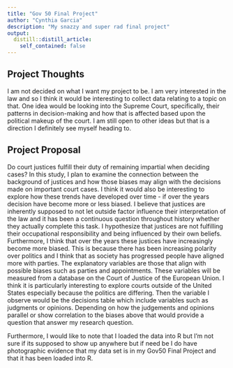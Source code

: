 ```yaml
---
title: "Gov 50 Final Project"
author: "Cynthia Garcia"
description: "My snazzy and super rad final project"
output:
  distill::distill_article:
    self_contained: false
---
```




## Project Thoughts

I am not decided on what I want my project to be. I am very interested in the law and so I think it would be interesting to collect data relating to a topic on that. One idea would be looking into the Supreme Court, specifically, their patterns in decision-making and how that is affected based upon the political makeup of the court. I am still open to other ideas but that is a direction I definitely see myself heading to.

## Project Proposal

Do court justices fulfill their duty of remaining impartial when deciding cases? In this study, I plan to examine the connection between the background of justices and how those biases may align with the decisions made on important court cases. I think it would also be interesting to explore how these trends have developed over time - if over the years decision have become more or less biased. I believe that justices are inherently supposed to not let outside factor influence their interpretation of the law and it has been a continuous question throughout history whether they actually complete this task. I hypothesize that justices are not fulfilling their occupational responsibility and being influenced by their own beliefs. Furthermore, I think that over the years these justices have increasingly become more biased. This is because there has been increasing polarity over politics and I think that as society has progressed people have aligned more with parties. The explanatory variables are those that align with possible biases such as parties and appointments. These variables will be measured from a database on the Court of Justice of the European Union. I think it is particularly interesting to explore courts outside of the United States especially because the politics are differing. Then the variable I observe would be the decisions table which include variables such as judgments or opinions. Depending on how the judgements and opinions parallel or show correlation to the biases above that would provide a question that answer my research question. 

Furthermore, I would like to note that I loaded the data into R but I'm not sure if its supposed to show up anywhere but if need be I do have photographic evidence that my data set is in my Gov50 Final Project and that it has been loaded into R. 



